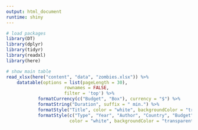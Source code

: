 ```yaml
---
output: html_document
runtime: shiny
---
```


```r

# load packages
library(DT)
library(dplyr)
library(tidyr)
library(readxl)
library(here)
```

```r

# show main table
read_xlsx(here("content", "data", "zombies.xlsx")) %>%
	datatable(options = list(pageLength = 30),
                      rownames = FALSE,
                      filter = 'top') %>%
            formatCurrency(c("Budget", "Box"), currency = "$") %>%
            formatString("Duration", suffix = " min.") %>%
            formatStyle("Title", color = "white", backgroundColor = "transparent", fontWeight = "bold") %>%
            formatStyle(c("Type", "Year", "Author", "Country", "Budget", "Box", "Duration", "Producer"),
            			color = "white", backgroundColor = "transparent")
```

